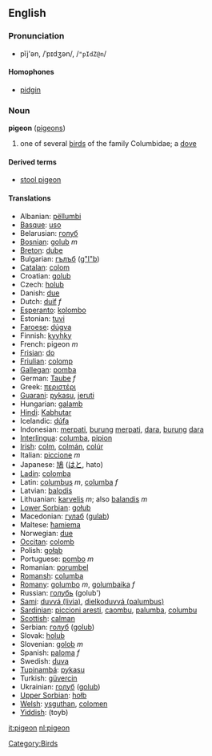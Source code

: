 ==English==
=== Pronunciation ===
*pĭj'ən, /ˈpɪdʒən/, /<tt>"pIdZ@n</tt>/
====Homophones====
*[[pidgin]]

=== Noun ===
'''pigeon''' ([[pigeons]])

# one of several [[bird]]s of the family Columbidae; a [[dove]]

====Derived terms====
*[[stool pigeon]]

==== Translations ====
*Albanian: [[pëllumbi]]
*[[Basque]]: [[uso]]
*Belarusian: [[голуб]]
*[[Bosnian]]: [[golub]] ''m''
*[[Breton]]: [[dube]]
*Bulgarian: [[гълъб]] ([[g"l"b]])
*[[Catalan]]: [[colom]]
*Croatian: [[golub]]
*Czech: [[holub]]
*Danish: [[due]]
*Dutch: [[duif]] ''f''
*[[Esperanto]]: [[kolombo]]
*Estonian: [[tuvi]]
*[[Faroese]]: [[dúgva]]
*Finnish: [[kyyhky]]
*French: pigeon ''m''
*[[Frisian]]: [[do]]
*[[Friulian]]: [[colomp]]
*[[Gallegan]]: [[pomba]]
*German: [[Taube]] ''f''
*Greek: [[περιστέρι]] '' ''
*[[Guarani]]: [[pykasu]], [[jeruti]]
*Hungarian: [[galamb]]
*[[Hindi]]: [[Kabhutar]]
*Icelandic: [[dúfa]]
*Indonesian: [[merpati]], [[burung]] [[merpati]], [[dara]], [[burung]] [[dara]]
*[[Interlingua]]: [[columba]], [[pipion]]
*[[Irish]]: [[colm]], [[colmán]], [[colúr]]
*Italian: [[piccione]] ''m''
*Japanese: [[鳩]] ([[はと]], hato)
*[[Ladin]]: [[colomba]]
*Latin: [[columbus]] ''m'', [[columba]] ''f''
*Latvian: [[balodis]]
*Lithuanian: [[karvelis]] ''m''; also [[balandis]] ''m''
*[[Lower Sorbian]]: [[gołub]]
*Macedonian: [[гулаб]] ([[gulab]])
*Maltese: [[ħamiema]]
*Norwegian: [[due]]
*[[Occitan]]: [[colomb]]
*Polish: [[gołąb]]
*Portuguese: [[pombo]] ''m''
*Romanian: [[porumbel]]
*[[Romansh]]: [[columba]]
*[[Romany]]: [[golumbo]] ''m'', [[golumbaika]] ''f''
*Russian: [[голубь]] (golub')
*[[Sami]]: [[duvvá (livia)]], [[dielkoduvvá (palumbus)]]
*[[Sardinian]]: [[piccioni aresti]], [[caombu]], [[palumba]], [[columbu]]
*[[Scottish]]: [[calman]]
*Serbian: [[голуб]] ([[golub]])
*Slovak: [[holub]]
*Slovenian: [[golob]] ''m''
*Spanish: [[paloma]] ''f''
*Swedish: [[duva]]
*[[Tupinambá]]: [[pykasu]]
*Turkish: [[güvercin]]
*Ukrainian: [[голуб]] ([[golub]])
*[[Upper Sorbian]]: [[hołb]]
*[[Welsh]]: [[ysguthan]], [[colomen]]
*[[Yiddish]]: (toyb)

[[Category:Birds]]

[[it:pigeon]]
[[nl:pigeon]]